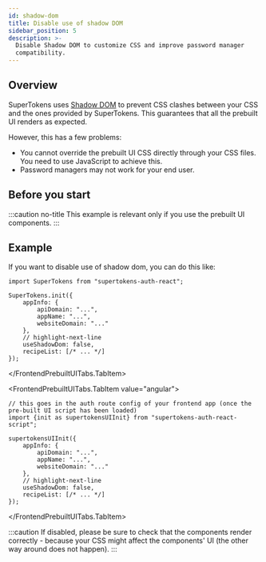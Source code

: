 ```yaml
---
id: shadow-dom
title: Disable use of shadow DOM
sidebar_position: 5
description: >-
  Disable Shadow DOM to customize CSS and improve password manager
  compatibility.
---
```



## Overview

SuperTokens uses [Shadow DOM](https://developer.mozilla.org/en-US/docs/Web/Web_Components/Using_shadow_DOM) to prevent CSS clashes between your CSS and the ones provided by SuperTokens.
This guarantees that all the prebuilt UI renders as expected.

However, this has a few problems:
- You cannot override the prebuilt UI CSS directly through your CSS files.
You need to use JavaScript to achieve this.
- Password managers may not work for your end user.

## Before you start

:::caution no-title
This example is relevant only if you use the prebuilt UI components.
:::


## Example

If you want to disable use of shadow dom, you can do this like:

<FrontendPrebuiltUITabs>
<FrontendPrebuiltUITabs.TabItem value="reactjs">

```tsx
import SuperTokens from "supertokens-auth-react";

SuperTokens.init({
    appInfo: {
        apiDomain: "...",
        appName: "...",
        websiteDomain: "..."
    },
    // highlight-next-line
    useShadowDom: false,
    recipeList: [/* ... */]
});
```
</FrontendPrebuiltUITabs.TabItem>

<FrontendPrebuiltUITabs.TabItem value="angular">

```tsx
// this goes in the auth route config of your frontend app (once the pre-built UI script has been loaded)
import {init as supertokensUIInit} from "supertokens-auth-react-script";

supertokensUIInit({
    appInfo: {
        apiDomain: "...",
        appName: "...",
        websiteDomain: "..."
    },
    // highlight-next-line
    useShadowDom: false,
    recipeList: [/* ... */]
});
```
</FrontendPrebuiltUITabs.TabItem>
</FrontendPrebuiltUITabs>

:::caution
If disabled, please be sure to check that the components render correctly - because your CSS might affect the components' UI (the other way around does not happen).
:::

